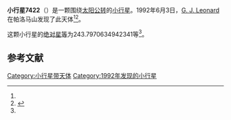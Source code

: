 {{Infobox planet
| bgcolour = #FFFFC0
| name = 7422
| symbol = 
| image = 
| caption = 
| discovery = yes
| discovery_ref = 
| discoverer = [[G._J._Leonard|G. J. Leonard]]
| discovery_site = [[帕洛马山|帕洛马山]] 
| discovered = 1992年6月3日
| designations = yes
| mp_name = 
| named_after = 
| alt_names = 1992 LP/ 1969 VF1
| mp_category = [[主带小行星|主带小行星]]
| orbit_ref = <ref name="a">[http://ssd.jpl.nasa.gov/sbdb.cgi?sstr=7422 7422] {{Wayback|url=http://ssd.jpl.nasa.gov/sbdb.cgi?sstr=7422 |date=20210717070403 }}，小行星數據庫瀏覽器（JPL Small-Body Database Browser）－[[美国国家航空航天局|美国国家航空航天局]]喷气推进实验室</ref>
| epoch = 2456400.5 (2013年4月18日更新)
| aphelion = {{convert|2.668878311892382|AU|km|3|abbr=on|lk=out}}
| perihelion = {{convert|1.846637829725877|AU|km|3|abbr=on}}
| semimajor = {{convert|2.25775807080913|AU|km|3|abbr=on}}
| eccentricity = 0.182092247
| period = 1239.123325 [[日|日]]<br />3.39[[儒略年|儒略年]]
| avg_speed = 
| inclination = 2.930732654185139
| asc_node = 101.8804008116739
| mean_anomaly = 
| arg_peri = 243.7970634942341
| satellites = 
| physical_characteristics = yes
| dimensions = 
| mass = 
| density = 
| surface_grav = 
| escape_velocity = 
| sidereal_day = 
| axial_tilt = 
| pole_ecliptic_lat = 
| pole_ecliptic_lon = 
| albedo = 
| temperatures= 
| temp_name1 = 
| mean_temp_1 = 
| max_temp_1 = 
| temp_name2 = 
| max_temp_2 = 
| spectral_type = 
| abs_magnitude = 243.7970634942341
}}

'''小行星7422'''（{{lang-en|7422}}）是一颗围绕[[太阳|太阳]][[公转|公转]]的[[小行星|小行星]]。1992年6月3日，[[G._J._Leonard|G. J. Leonard]]在帕洛马山发现了此天体<ref name="a" /><ref>{{cite news|title=小行星列表|url=http://cfa-www.harvard.edu/iau/lists/NumberedMPs.txt|accessdate=2013-07-08|newspaper=哈佛大学|archive-date=2008-05-17|archive-url=https://web.archive.org/web/20080517010638/http://cfa-www.harvard.edu/iau/lists/NumberedMPs.txt|dead-url=no}}</ref>。

这颗小行星的[[绝对星等|绝对星等]]为243.7970634942341等<ref name="a" />。

==参考文献==
{{reflist}}
{{Minor Planet Number|[[小行星7421|小行星7421]]|[[小行星7423|小行星7423]]}}

{{小天体}}

[[Category:小行星带天体|Category:小行星带天体]]
[[Category:1992年发现的小行星|Category:1992年发现的小行星]]

{{asteroid-stub}}